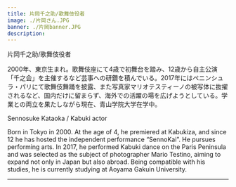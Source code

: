 ```yaml
---
title: 片岡千之助/歌舞伎役者
image: ./片岡さん.JPG
banner: ./片岡banner.JPG
description: 
---
```


<th>片岡千之助/歌舞伎役者</th>


2000年、東京生まれ。歌舞伎座にて4歳で初舞台を踏み、12歳から自主公演「千之会」を主催するなど芸事への研鑽を積んでいる。2017年にはペニンシュラ・パリにて歌舞伎舞踊を披露、また写真家マリオテスティーノの被写体に抜擢されるなど、国内だけに留まらず、海外での活躍の場を広げようとしている。学業との両立を果たしながら現在、青山学院大学在学中。


<Row>
<th>Sennosuke Kataoka / Kabuki actor</th>

Born in Tokyo in 2000. At the age of 4, he premiered at Kabukiza, and since 12 he has hosted the independent performance “SennoKai”. He pursues performing arts. In 2017, he performed Kabuki dance on the Paris Peninsula and was selected as the subject of photographer Mario Testino, aiming to expand not only in Japan but also abroad. Being compatible with his studies, he is currently studying at Aoyama Gakuin University.
</Row>

---

